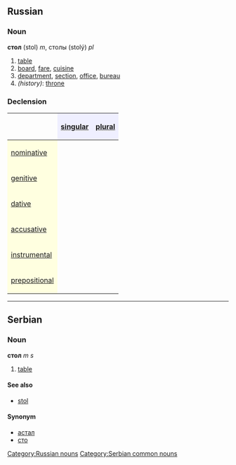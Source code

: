 ==Russian==
[[Category:Russian nouns]]
===Noun===
'''стол''' (stol) ''m'', столы (stolý) ''pl''

#[[table]]
#[[board]], [[fare]], [[cuisine]]
#[[department]], [[section]], [[office]], [[bureau]]
#''(history)'': [[throne]]

===Declension===
{| border="1" cellpadding="4" cellspacing="0"
!
! style="background-color: #EFEFFF" align="center"|[[singular]]
! style="background-color: #EFEFFF" align="center"|[[plural]]
|-
! style="background-color: #FFFFE0" align="left"|[[nominative case|nominative]]
| align="center"|{{RUchar|стол}}
| align="center"|{{RUchar|столы́}}
|-
! style="background-color: #FFFFE0" align="left"|[[genitive case|genitive]]
| align="center"|{{RUchar|стола́}}
| align="center"|{{RUchar|столо́в}}
|-
! style="background-color: #FFFFE0" align="left"|[[dative case|dative]]
| align="center"|{{RUchar|столу́}}
| align="center"|{{RUchar|стола́м}}
|-
! style="background-color: #FFFFE0" align="left"|[[accusative case|accusative]]
| align="center"|{{RUchar|стол}}
| align="center"|{{RUchar|столы́}}
|-
! style="background-color: #FFFFE0" align="left"|[[instrumental case|instrumental]]
| align="center"|{{RUchar|столо́м}}
| align="center"|{{RUchar|стола́ми}}
|-
! style="background-color: #FFFFE0" align="left"|[[prepositional case|prepositional]]
| align="center"|{{RUchar|о столе́}}
| align="center"|{{RUchar|о стола́х}}
|}

----

==Serbian==
===Noun===
'''стол''' ''m s''
#[[table]]
====See also====
*[[stol]]
====Synonym====
*[[астал]]
*[[сто]]
[[Category:Serbian common nouns]]